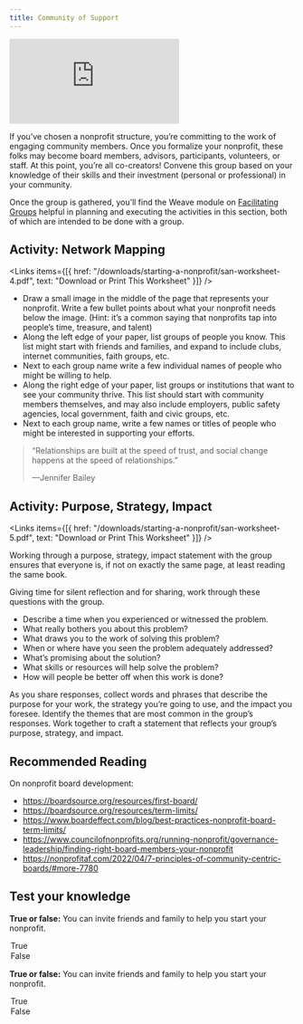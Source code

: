 ```yaml
---
title: Community of Support
---
```


<Embed src="https://player.vimeo.com/video/919330767?h=f784be6ad0" />

If you’ve chosen a nonprofit structure, you’re committing to the work of engaging community members. Once you formalize your nonprofit, these folks may become board members, advisors, participants, volunteers, or staff. At this point, you’re all co-creators! Convene this group based on your knowledge of their skills and their investment (personal or professional) in your community.

Once the group is gathered, you’ll find the Weave module on [Facilitating Groups](/courses/group-facilitation) helpful in planning and executing the activities in this section, both of which are intended to be done with a group.

## Activity: Network Mapping

<Links
  items={[{
    href: "/downloads/starting-a-nonprofit/san-worksheet-4.pdf",
    text: "Download or Print This Worksheet"
  }]}
/>

- Draw a small image in the middle of the page that represents your nonprofit. Write a few bullet points about what your nonprofit needs below the image. (Hint: it’s a common saying that nonprofits tap into people’s time, treasure, and talent)
- Along the left edge of your paper, list groups of people you know. This list might start with friends and families, and expand to include clubs, internet communities, faith groups, etc.
- Next to each group name write a few individual names of people who might be willing to help.
- Along the right edge of your paper, list groups or institutions that want to see your community thrive. This list should start with community members themselves, and may also include employers, public safety agencies, local government, faith and civic groups, etc.
- Next to each group name, write a few names or titles of people who might be interested in supporting your efforts.

> “Relationships are built at the speed of trust, and social change happens at the speed of relationships.”
> 
> —Jennifer Bailey

## Activity: Purpose, Strategy, Impact

<Links
  items={[{
    href: "/downloads/starting-a-nonprofit/san-worksheet-5.pdf",
    text: "Download or Print This Worksheet"
  }]}
/>

Working through a purpose, strategy, impact statement with the group ensures that everyone is, if not on exactly the same page, at least reading the same book.

Giving time for silent reflection and for sharing, work through these questions with the group.

- Describe a time when you experienced or witnessed the problem.
- What really bothers you about this problem?
- What draws you to the work of solving this problem?
- When or where have you seen the problem adequately addressed?
- What’s promising about the solution?
- What skills or resources will help solve the problem?
- How will people be better off when this work is done?

As you share responses, collect words and phrases that describe the purpose for your work, the strategy you’re going to use, and the impact you foresee. Identify the themes that are most common in the group’s responses. Work together to craft a statement that reflects your group’s purpose, strategy, and impact.

## Recommended Reading

On nonprofit board development:

- https://boardsource.org/resources/first-board/
- https://boardsource.org/resources/term-limits/
- https://www.boardeffect.com/blog/best-practices-nonprofit-board-term-limits/
- https://www.councilofnonprofits.org/running-nonprofit/governance-leadership/finding-right-board-members-your-nonprofit
- https://nonprofitaf.com/2022/04/7-principles-of-community-centric-boards/#more-7780

<Box>

  ## Test your knowledge

  **True or false:** You can invite friends and family to help you start your nonprofit.

  <MultipleChoice>
    <Option isCorrect>
      True
    </Option>
    <Option>
      False
    </Option>
  </MultipleChoice>

  **True or false:** You can invite friends and family to help you start your nonprofit.

  <MultipleChoice>
    <Option isCorrect>
      True
    </Option>
    <Option>
      False
    </Option>
  </MultipleChoice>

</Box>
